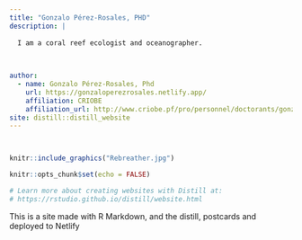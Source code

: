 ```yaml
---
title: "Gonzalo Pérez-Rosales, PHD"
description: | 
 
  I am a coral reef ecologist and oceanographer.
  

  
author:
  - name: Gonzalo Pérez-Rosales, Phd
    url: https://gonzaloperezrosales.netlify.app/
    affiliation: CRIOBE
    affiliation_url: http://www.criobe.pf/pro/personnel/doctorants/gonzalo-perez-rosales/
site: distill::distill_website
---
```


![](Profile_Portrait.jpg){width=15}


```r
knitr::include_graphics("Rebreather.jpg")
```




```r
knitr::opts_chunk$set(echo = FALSE)

# Learn more about creating websites with Distill at:
# https://rstudio.github.io/distill/website.html

```

This is a site made with R Markdown, and the distill, postcards and deployed to Netlify